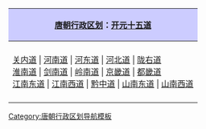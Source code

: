 {|class="toccolours" style="text-align:center; margin:auto; border:1px solid #000;"
|-
! style="background-color:#CCF;" | [[唐朝行政区划]]：[[开元十五道]]
|-
|- style="font-size:small;"
|
<span style="white-space: nowrap;">[[关内道]]</span> |
<span style="white-space: nowrap;">[[河南道]]</span> |
<span style="white-space: nowrap;">[[河东道]]</span> |
<span style="white-space: nowrap;">[[河北道]]</span> |
<span style="white-space: nowrap;">[[陇右道]]</span> <br>
<span style="white-space: nowrap;">[[淮南道]]</span> |
<span style="white-space: nowrap;">[[剑南道]]</span> |
<span style="white-space: nowrap;">[[岭南道]]</span> |
<span style="white-space: nowrap;">[[京畿道 (唐朝)|京畿道]]</span> |
<span style="white-space: nowrap;">[[都畿道]]</span> <br>
<span style="white-space: nowrap;">[[江南东道]]</span> |
<span style="white-space: nowrap;">[[江南西道]]</span> |
<span style="white-space: nowrap;">[[黔中道]]</span> |
<span style="white-space: nowrap;">[[山南东道]]</span> |
<span style="white-space: nowrap;">[[山南西道]]</span> 
|-
|}<noinclude>
[[Category:唐朝行政区划导航模板]]
</noinclude>